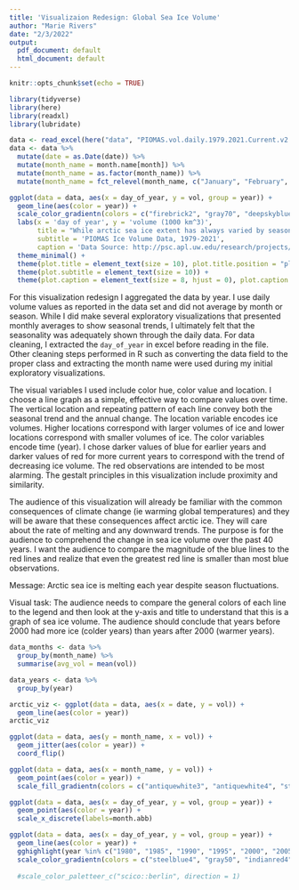 ```yaml
---
title: 'Visualizaion Redesign: Global Sea Ice Volume'
author: "Marie Rivers"
date: "2/3/2022"
output:
  pdf_document: default
  html_document: default
---
```


```r
knitr::opts_chunk$set(echo = TRUE)
```

```r
library(tidyverse)
library(here)
library(readxl)
library(lubridate)
```

```r
data <- read_excel(here("data", "PIOMAS.vol.daily.1979.2021.Current.v2.1.xls"), sheet = "PIOMAS.vol.daily.1979.2021.Curr")
data <- data %>% 
  mutate(date = as.Date(date)) %>% 
  mutate(month_name = month.name[month]) %>% 
  mutate(month_name = as.factor(month_name)) %>% 
  mutate(month_name = fct_relevel(month_name, c("January", "February", "March", "April", "May", "June", "July", "August", "September", "October", "November", "December")))
```

```r
ggplot(data = data, aes(x = day_of_year, y = vol, group = year)) +
  geom_line(aes(color = year)) +
  scale_color_gradientn(colors = c("firebrick2", "gray70", "deepskyblue3"), trans = 'reverse') +
  labs(x = 'day of year', y = 'volume (1000 km^3)',
       title = "While arctic sea ice extent has always varied by season, overall volumes continue to decrease each year",
       subtitle = 'PIOMAS Ice Volume Data, 1979-2021',
       caption = 'Data Source: http://psc.apl.uw.edu/research/projects/arctic-sea-ice-volume-anomaly/data') +
  theme_minimal() +
  theme(plot.title = element_text(size = 10), plot.title.position = "plot") + 
  theme(plot.subtitle = element_text(size = 10)) +
  theme(plot.caption = element_text(size = 8, hjust = 0), plot.caption.position = "plot")
```

For this visualization redesign I aggregated the data by year. I use daily volume values as reported in the data set and did not average by month or season. While I did make several exploratory visualizations that presented monthly averages to show seasonal trends, I ultimately felt that the seasonality was adequately shown through the daily data. For data cleaning, I extracted the `day_of_year` in excel before reading in the file. Other cleaning steps performed in R such as converting the data field to the proper class and extracting the month name were used during my initial exploratory visualizations.

The visual variables I used include color hue, color value and location. I choose a line graph as a simple, effective way to compare values over time. The vertical location and repeating pattern of each line convey both the seasonal trend and the annual change. The location variable encodes ice volumes. Higher locations correspond with larger volumes of ice and lower locations correspond with smaller volumes of ice. The color variables encode time (year). I chose darker values of blue for earlier years and darker values of red for more current years to correspond with the trend of decreasing ice volume. The red observations are intended to be most alarming. The gestalt principles in this visualization include proximity and similarity.

The audience of this visualization will already be familiar with the common consequences of climate change (ie warming global temperatures) and they will be aware that these consequences affect arctic ice. They will care about the rate of melting and any downward trends. The purpose is for the audience to comprehend the change in sea ice volume over the past 40 years. I want the audience to compare the magnitude of the blue lines to the red lines and realize that even the greatest red line is smaller than most blue observations. 

Message: Arctic sea ice is melting each year despite season fluctuations.

Visual task: The audience needs to compare the general colors of each line to the legend and then look at the y-axis and title to understand that this is a graph of sea ice volume. The audience should conclude that years before 2000 had more ice (colder years) than years after 2000 (warmer years).


```r
data_months <- data %>% 
  group_by(month_name) %>% 
  summarise(avg_vol = mean(vol))
```

```r
data_years <- data %>% 
  group_by(year)
```

```r
arctic_viz <- ggplot(data = data, aes(x = date, y = vol)) + 
  geom_line(aes(color = year))
arctic_viz
```

```r
ggplot(data = data, aes(y = month_name, x = vol)) +
  geom_jitter(aes(color = year)) +
  coord_flip()
```

```r
ggplot(data = data, aes(x = month_name, y = vol)) +
  geom_point(aes(color = year)) +
  scale_fill_gradientn(colors = c("antiquewhite3", "antiquewhite4", "steelblue4", "springgreen4", "indianred4")) 
```

```r
ggplot(data = data, aes(x = day_of_year, y = vol, group = year)) +
  geom_point(aes(color = year)) +
  scale_x_discrete(labels=month.abb)
```

```r
ggplot(data = data, aes(x = day_of_year, y = vol, group = year)) +
  geom_line(aes(color = year)) +
  gghighlight(year %in% c("1980", "1985", "1990", "1995", "2000", "2005", "2010", "2015", "2020")) +
  scale_color_gradientn(colors = c("steelblue4", "gray50", "indianred4"))
  
  #scale_color_paletteer_c("scico::berlin", direction = 1)
```




